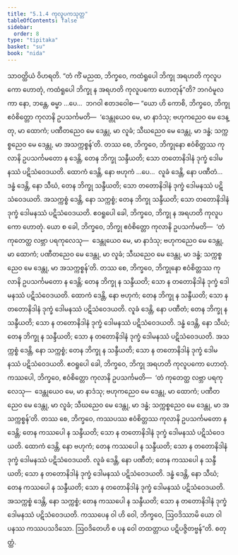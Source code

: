 ```yaml
---
title: "5.1.4 ကုလူပကသုတ္တ"
tableOfContents: false
sidebar:
  order: 8
type: "tipitaka"
basket: "su"
book: "nida"
---
```



<DynamicBreadcrumb />

<Division number="147" book="nida">

<Paragraph number="920" book="nida">
သာဝတ္ထိယံ ဝိဟရတိ. “တံ ကိံ မညထ, ဘိက္ခဝေ, ကထံရူပေါ ဘိက္ခု အရဟတိ ကုလူပကော ဟောတုံ, ကထံရူပေါ ဘိက္ခု န အရဟတိ ကုလူပကော ဟောတုန်”တိ? ဘဂဝံမူလကာ နော, ဘန္တေ, ဓမ္မာ …ပေ…  ဘဂဝါ ဧတဒဝေါစ—
</Paragraph>

<Paragraph number="921" book="nida">
“ယော ဟိ ကောစိ, ဘိက္ခဝေ, ဘိက္ခု ဧဝံစိတ္တော ကုလာနိ ဥပသင်္ကမတိ—  ‘ဒေန္တုယေဝ မေ, မာ နာဒံသု; ဗဟုကညေဝ မေ ဒေန္တု, မာ ထောကံ; ပဏီတညေဝ မေ ဒေန္တု, မာ လူခံ; သီဃညေဝ မေ ဒေန္တု, မာ ဒန္ဓံ; သက္ကစ္စညေဝ မေ ဒေန္တု, မာ အသက္ကစ္စန်’တိ. တဿ စေ, ဘိက္ခဝေ, ဘိက္ခုနော ဧဝံစိတ္တဿ ကုလာနိ ဥပသင်္ကမတော န ဒေန္တိ, တေန ဘိက္ခု သန္ဒီယတိ; သော တတောနိဒါနံ ဒုက္ခံ ဒေါမနဿံ ပဋိသံဝေဒယတိ. ထောကံ ဒေန္တိ, နော ဗဟုကံ …ပေ…  လူခံ ဒေန္တိ, နော ပဏီတံ…  ဒန္ဓံ ဒေန္တိ, နော သီဃံ, တေန ဘိက္ခု သန္ဒီယတိ; သော တတောနိဒါနံ ဒုက္ခံ ဒေါမနဿံ ပဋိသံဝေဒယတိ. အသက္ကစ္စံ ဒေန္တိ, နော သက္ကစ္စံ; တေန ဘိက္ခု သန္ဒီယတိ; သော တတောနိဒါနံ ဒုက္ခံ ဒေါမနဿံ ပဋိသံဝေဒယတိ. ဧဝရူပေါ ခေါ, ဘိက္ခဝေ, ဘိက္ခု န အရဟတိ ကုလူပကော ဟောတုံ.
</Paragraph>

<Paragraph number="922" book="nida">
ယော စ ခေါ, ဘိက္ခဝေ, ဘိက္ခု ဧဝံစိတ္တော ကုလာနိ ဥပသင်္ကမတိ—  ‘တံ ကုတေတ္ထ လဗ္ဘာ ပရကုလေသု—  ဒေန္တုယေဝ မေ, မာ နာဒံသု; ဗဟုကညေဝ မေ ဒေန္တု, မာ ထောကံ; ပဏီတညေဝ မေ ဒေန္တု, မာ လူခံ; သီဃညေဝ မေ ဒေန္တု, မာ ဒန္ဓံ; သက္ကစ္စညေဝ မေ ဒေန္တု, မာ အသက္ကစ္စန်’တိ. တဿ စေ, ဘိက္ခဝေ, ဘိက္ခုနော ဧဝံစိတ္တဿ ကုလာနိ ဥပသင်္ကမတော န ဒေန္တိ; တေန ဘိက္ခု န သန္ဒီယတိ; သော န တတောနိဒါနံ ဒုက္ခံ ဒေါမနဿံ ပဋိသံဝေဒယတိ. ထောကံ ဒေန္တိ, နော ဗဟုကံ; တေန ဘိက္ခု န သန္ဒီယတိ; သော န တတောနိဒါနံ ဒုက္ခံ ဒေါမနဿံ ပဋိသံဝေဒယတိ. လူခံ ဒေန္တိ, နော ပဏီတံ; တေန ဘိက္ခု န သန္ဒီယတိ; သော န တတောနိဒါနံ ဒုက္ခံ ဒေါမနဿံ ပဋိသံဝေဒယတိ. ဒန္ဓံ ဒေန္တိ, နော သီဃံ; တေန ဘိက္ခု န သန္ဒီယတိ; သော န တတောနိဒါနံ ဒုက္ခံ ဒေါမနဿံ ပဋိသံဝေဒယတိ. အသက္ကစ္စံ ဒေန္တိ, နော သက္ကစ္စံ; တေန ဘိက္ခု န သန္ဒီယတိ; သော န တတောနိဒါနံ ဒုက္ခံ ဒေါမနဿံ ပဋိသံဝေဒယတိ. ဧဝရူပေါ ခေါ, ဘိက္ခဝေ, ဘိက္ခု အရဟတိ ကုလူပကော ဟောတုံ.
</Paragraph>

<Paragraph number="923" book="nida">
ကဿပေါ, ဘိက္ခဝေ, ဧဝံစိတ္တော ကုလာနိ ဥပသင်္ကမတိ—  ‘တံ ကုတေတ္ထ လဗ္ဘာ ပရကုလေသု—  ဒေန္တုယေဝ မေ, မာ နာဒံသု; ဗဟုကညေဝ မေ ဒေန္တု, မာ ထောကံ; ပဏီတညေဝ မေ ဒေန္တု, မာ လူခံ; သီဃညေဝ မေ ဒေန္တု, မာ ဒန္ဓံ; သက္ကစ္စညေဝ မေ ဒေန္တု, မာ အသက္ကစ္စန်’တိ. တဿ စေ, ဘိက္ခဝေ, ကဿပဿ ဧဝံစိတ္တဿ ကုလာနိ ဥပသင်္ကမတော န ဒေန္တိ; တေန ကဿပေါ န သန္ဒီယတိ; သော န တတောနိဒါနံ ဒုက္ခံ ဒေါမနဿံ ပဋိသံဝေဒယတိ. ထောကံ ဒေန္တိ, နော ဗဟုကံ; တေန ကဿပေါ န သန္ဒီယတိ; သော န တတောနိဒါနံ ဒုက္ခံ ဒေါမနဿံ ပဋိသံဝေဒယတိ. လူခံ ဒေန္တိ, နော ပဏီတံ; တေန ကဿပေါ န သန္ဒီယတိ; သော န တတောနိဒါနံ ဒုက္ခံ ဒေါမနဿံ ပဋိသံဝေဒယတိ. ဒန္ဓံ ဒေန္တိ, နော သီဃံ; တေန ကဿပေါ န သန္ဒီယတိ; သော န တတောနိဒါနံ ဒုက္ခံ ဒေါမနဿံ ပဋိသံဝေဒယတိ. အသက္ကစ္စံ ဒေန္တိ, နော သက္ကစ္စံ; တေန ကဿပေါ န သန္ဒီယတိ; သော န တတောနိဒါနံ ဒုက္ခံ ဒေါမနဿံ ပဋိသံဝေဒယတိ. ကဿပေန ဝါ ဟိ ဝေါ, ဘိက္ခဝေ, ဩဝဒိဿာမိ ယော ဝါ ပနဿ ကဿပသဒိသော. ဩဝဒိတေဟိ စ ပန ဝေါ တထတ္တာယ ပဋိပဇ္ဇိတဗ္ဗန်”တိ.

</Paragraph>
</Division>

<Paragraph number="924" type="center" book="nida">
စတုတ္ထံ.
</Paragraph>